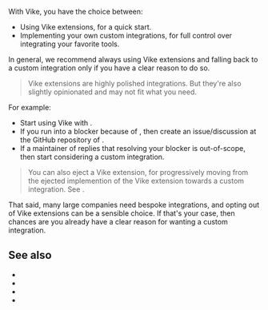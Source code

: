 
With Vike, you have the choice between:
- Using <Link href="/extensions">Vike extensions</Link>, for a quick start.
- Implementing your own custom integrations, for full control over integrating your favorite tools.

In general, we recommend always using Vike extensions and falling back to a custom integration only if you have a clear reason to do so.

> Vike extensions are highly polished integrations. But they're also slightly opinionated and may not fit what you need.

For example:
 - Start using Vike with <UiFrameworkExtension name />.
 - If you run into a blocker because of <UiFrameworkExtension succint />, then create an issue/discussion at the GitHub repository of <UiFrameworkExtension succint />.
 - If a maintainer of <UiFrameworkExtension succint /> replies that resolving your blocker is out-of-scope, then start considering a custom integration.

> You can also eject a Vike extension, for progressively moving from the ejected implemention of the Vike extension towards a custom integration. See <Link href="/optional-control" />.

That said, many large companies need bespoke integrations, and opting out of Vike extensions can be a sensible choice. If that's your case, then chances are you already have a clear reason for wanting a custom integration.

## See also

- <Link href="/optional-control" />
- <Link href="/react#custom-integration" />
- <Link href="/vue#custom-integration" />
- <Link href="/solid#custom-integration" />
